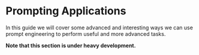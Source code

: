 # Prompting Applications

In this guide we will cover some advanced and interesting ways we can use prompt engineering to perform useful and more advanced tasks. 

**Note that this section is under heavy development.**



<Cards num={12}>
  <Card
    arrow
    title="Generating Data"
    href="/applications/generating">
  </Card>
    <Card
    arrow
    title="Program-Aided Language Models"
    href="/applications/pal">
    </Card>
</Cards>